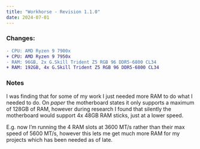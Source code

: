 ```yaml
---
title: "Workhorse - Revision 1.1.0"
date: 2024-07-01
---
```


### Changes:

```diff
- CPU: AMD Ryzen 9 7900x
+ CPU: AMD Ryzen 9 7950x
- RAM: 96GB, 2x G.Skill Trident Z5 RGB 96 DDR5-6800 CL34
+ RAM: 192GB, 4x G.Skill Trident Z5 RGB 96 DDR5-6800 CL34
```

### Notes

I was finding that for some of my work I just needed more RAM to do what I needed to do. 
On *paper* the motherboard states it only supports a maximum of 128GB of RAM, however during
research I found that silently the motherboard would support 4x 48GB RAM sticks, just at a lower speed.

E.g. now I'm running the 4 RAM slots at 3600 MT/s rather than their max speed of 5600 MT/s, 
however this lets me get much more RAM for my projects which has been needed as of late.